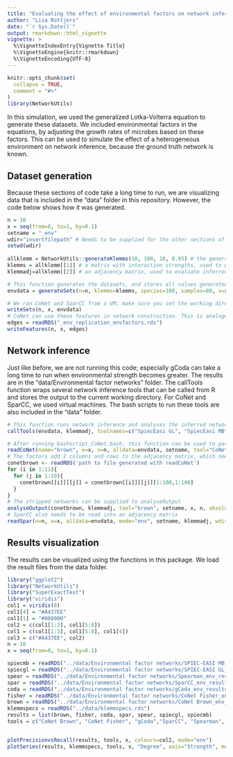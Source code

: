 ```yaml
---
title: "Evaluating the effect of environmental factors on network inference"
author: "Lisa Rottjers"
date: "`r Sys.Date()`"
output: rmarkdown::html_vignette
vignette: >
  %\VignetteIndexEntry{Vignette Title}
  %\VignetteEngine{knitr::rmarkdown}
  %\VignetteEncoding{UTF-8}
---
```


```r
knitr::opts_chunk$set(
  collapse = TRUE,
  comment = "#>"
)
library(NetworkUtils)
```

In this simulation, we used the generalized Lotka-Volterra equation to generate these datasets. We included environmental factors in the equations, by adjusting the growth rates of microbes based on these factors. This can be used to simulate the effect of a heterogeneous environment on network inference, because the ground truth network is known. 

## Dataset generation 

Because these sections of code take a long time to run, we are visualizing data that is included in the "data" folder in this repository. However, the code below shows how it was generated. 

```r
n = 10
x = seq(from=0, to=1, by=0.1)
setname = "_env"
wdir="insertfilepath" # Needs to be supplied for the other sections of code to restore your filepath
setwd(wdir)
 
allklemm = NetworkUtils::generateKlemms(10, 100, 10, 0.05) # the generateKlemms function has two outputs:
klemms = allklemm[[1]] # a matrix with interaction strengths, used to generate datasets
klemmadj=allklemm[[2]] # an adjacency matrix, used to evaluate inferred networks

# This function generates the datasets, and stores all values generated by the envGrowthChanges function
envdata = generateSets(n=n, klemms=klemms, species=100, samples=80, x=x, mode="env", name=set1) 

# We ran CoNet and SparCC from a VM; make sure you set the working directory correctly before using writeSets or writeFeatures
writeSets(n, x, envdata)
# CoNet can use these features in network construction. This is analogous to measuring the pH or temperature and including it as features in CoNet's network inference. 
edges = readRDS("_env_replication_envfactors.rds")
writeFeatures(n, x, edges)
```

## Network inference 

Just like before, we are not running this code; especially gCoda can take a long time to run when environmental strength becomes greater. The results are in the "data/Environmental factor networks" folder. The callTools function wraps several network inference tools that can be called from R and stores the output to the current working directory. For CoNet and SparCC, we used virtual machines. The bash scripts to run these tools are also included in the "data" folder. 

```r
# This function runs network inference and analyses the inferred networks
callTools(envdata, klemmadj, toolnames=c("SpiecEasi GL", "SpiecEasi MB", "gCoda", "Spearman"), setname, x, n, absolute = TRUE, mode="env")

# After running bashscript_CoNet.bash, this function can be used to parse the CoNet output 
readCoNet(name="brown", x=x, n=n, alldata=envdata, setname, tool="CoNet Brown", klemmadj=klemmadj, wdir=wdir, absolute=TRUE)
# The factors add 2 columns and rows to the adjacency matrix, which need to be stripped
conetbrown <- readRDS('path to file generated with readCoNet')
for (i in 1:11){
  for (j in 1:10){
    conetbrown[[i]][[j]] = conetbrown[[i]][[j]][1:100,1:100]
  }
}
# The stripped networks can be supplied to analyseOutput
analyseOutput(conetbrown, klemmadj, tool="brown", setname, x, n, absolute = TRUE, alldata=envdata)
# SparCC also needs to be read into an adjacency matrix
readSpar(n=n, x=x, alldata=envdata, mode="env", setname, klemmadj, wdir=wdir)

```

## Results visualization 

The results can be visualized using the functions in this package. We load the result files from the data folder. 

```r
library("ggplot2")
library("NetworkUtils")
library("SuperExactTest")
library("viridis")
col1 = viridis(8)
col1[4] = "#A437EE"
col1[1] = "#000000"
col2 = c(col1[1:3], col1[5:8])
col1 = c(col1[1:3], col1[5:8], col1[4])
col3 = c("#A437EE", col2)
n = 10
x = seq(from=0, to=1, by=0.1)

spiecmb = readRDS("../data/Environmental factor networks/SPIEC-EASI MB_env_results.rds")
spiecgl = readRDS("../data/Environmental factor networks/SPIEC-EASI GL_env_results.rds")
spear = readRDS("../data/Environmental factor networks/Spearman_env_results.rds")
spar = readRDS("../data/Environmental factor networks/SparCC_env_results.rds")
coda = readRDS("../data/Environmental factor networks/gCoda_env_results.rds")
fisher = readRDS("../data/Environmental factor networks/CoNet Fisher_env_results.rds")
brown = readRDS("../data/Environmental factor networks/CoNet Brown_env_results.rds")
klemmspecs = readRDS("../data/klemmspecs.rds")
results = list(brown, fisher, coda, spar, spear, spiecgl, spiecmb)
tools = c("CoNet Brown", "CoNet Fisher", "gCoda","SparCC", "Spearman", "SPIEC-EASI GL",  "SPIEC-EASI MB")


plotPrecisionvsRecall(results, tools, x, colours=col2, mode="env")
plotSeries(results, klemmspecs, tools, x, "Degree", axis="Strength", mode="quadratic", colours = col1)

```
